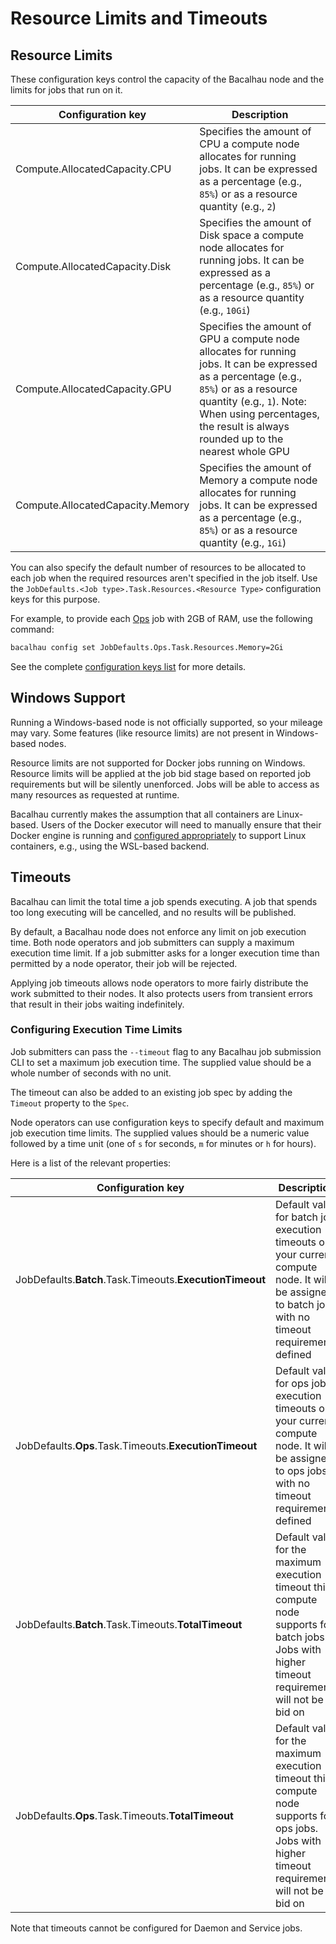 
# Resource Limits and Timeouts

## Resource Limits

These configuration keys control the capacity of the Bacalhau node and the limits for jobs that run on it.

| Configuration key                | Description                                                                                                                                                                                                                                                                                      |
| -------------------------------- | ------------------------------------------------------------------------------------------------------------------------------------------------------------------------------------------------------------------------------------------------------------------------------------------------ |
| Compute.AllocatedCapacity.CPU    | Specifies the amount of CPU a compute node allocates for running jobs. It can be expressed as a percentage (e.g., `85%`) or as a resource quantity (e.g., `2`)                                                                                                                                   |
| Compute.AllocatedCapacity.Disk   | Specifies the amount of Disk space a compute node allocates for running jobs. It can be expressed as a percentage (e.g., `85%`) or as a resource quantity (e.g., `10Gi`)                                                                                                                         |
| Compute.AllocatedCapacity.GPU    | Specifies the amount of GPU a compute node allocates for running jobs. It can be expressed as a percentage (e.g., `85%`) or as a resource quantity (e.g., `1`). Note: When using percentages, the result is always rounded up to the nearest whole GPU                                           |
| Compute.AllocatedCapacity.Memory | Specifies the amount of Memory a compute node allocates for running jobs. It can be expressed as a percentage (e.g., `85%`) or as a resource quantity (e.g., `1Gi`)                                                                                                                              |

You can also specify the default number of resources to be allocated to each job when the required resources aren't specified in the job itself. Use the `JobDefaults.<Job type>.Task.Resources.<Resource Type>` configuration keys for this purpose.

For example, to provide each [Ops](../specifications/job/type.md) job with 2GB of RAM, use the following command:

```bash
bacalhau config set JobDefaults.Ops.Task.Resources.Memory=2Gi
```

See the complete [configuration keys list](../guides/configuration-management/write-a-config.yaml.md) for more details.

## Windows Support

Running a Windows-based node is not officially supported, so your mileage may vary. Some features (like resource limits) are not present in Windows-based nodes.

Resource limits are not supported for Docker jobs running on Windows. Resource limits will be applied at the job bid stage based on reported job requirements but will be silently unenforced. Jobs will be able to access as many resources as requested at runtime.

Bacalhau currently makes the assumption that all containers are Linux-based. Users of the Docker executor will need to manually ensure that their Docker engine is running and [configured appropriately](https://docs.docker.com/desktop/install/windows-install/) to support Linux containers, e.g., using the WSL-based backend.

## Timeouts

Bacalhau can limit the total time a job spends executing. A job that spends too long executing will be cancelled, and no results will be published.

By default, a Bacalhau node does not enforce any limit on job execution time. Both node operators and job submitters can supply a maximum execution time limit. If a job submitter asks for a longer execution time than permitted by a node operator, their job will be rejected.

Applying job timeouts allows node operators to more fairly distribute the work submitted to their nodes. It also protects users from transient errors that result in their jobs waiting indefinitely.

### Configuring Execution Time Limits

<Tabs groupId="timeout-config">
<TabItem value="Job" label="Job">

Job submitters can pass the `--timeout` flag to any Bacalhau job submission CLI to set a maximum job execution time. The supplied value should be a whole number of seconds with no unit.

The timeout can also be added to an existing job spec by adding the `Timeout` property to the `Spec`.

</TabItem>

<TabItem value="Node" label="Node">

Node operators can use configuration keys to specify default and maximum job execution time limits. The supplied values should be a numeric value followed by a time unit (one of `s` for seconds, `m` for minutes or `h` for hours).

Here is a list of the relevant properties:

| Configuration key | Description |
| ----------------- | ----------- |
| JobDefaults.**Batch**.Task.Timeouts.**ExecutionTimeout** | Default value for batch job execution timeouts on your current compute node. It will be assigned to batch jobs with no timeout requirement defined |
| JobDefaults.**Ops**.Task.Timeouts.**ExecutionTimeout** | Default value for ops job execution timeouts on your current compute node. It will be assigned to ops jobs with no timeout requirement defined |
| JobDefaults.**Batch**.Task.Timeouts.**TotalTimeout** | Default value for the maximum execution timeout this compute node supports for batch jobs. Jobs with higher timeout requirements will not be bid on |
| JobDefaults.**Ops**.Task.Timeouts.**TotalTimeout** | Default value for the maximum execution timeout this compute node supports for ops jobs. Jobs with higher timeout requirements will not be bid on |

Note that timeouts cannot be configured for Daemon and Service jobs.

</TabItem>
</Tabs>